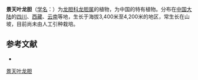 {{Speciesbox
| name = 景天叶龙胆
| status = 
| status_system = 
| image =
| genus = Gentiana
| species = crassula
| authority = H. Smith
}}

'''景天叶龙胆'''（[[学名|学名]]：{{lang|la|''Gentiana crassula''}}）为[[龙胆科|龙胆科]][[龙胆属|龙胆属]]的植物，为中国的特有植物。分布在[[中国大陆|中国大陆]]的[[四川|四川]]、[[西藏|西藏]]、[[云南|云南]]等地，生长于海拔3,400米至4,200米的地区，常生长在山坡，目前尚未由人工引种栽培。

== 参考文献 ==
<div class="references-small">
* {{cite web| url =http://www.bioinfo.cn/db05/KmzwSpecies.php?action=view&id=9338| title =景天叶龙胆| work =《中国高等植物数据库全库》| publisher =中国科学院微生物研究所| author =昆明植物研究所| accessdate =2009-02-24| deadurl =yes| archiveurl =https://web.archive.org/web/20160305070202/http://www.bioinfo.cn/db05/KmzwSpecies.php?action=view&id=9338| archivedate =2016-03-05}}
</div>
{{Taxonbar|from=Q11090002}}

[[Category:龙胆属|景天叶龙胆]]


{{植物小作品}}